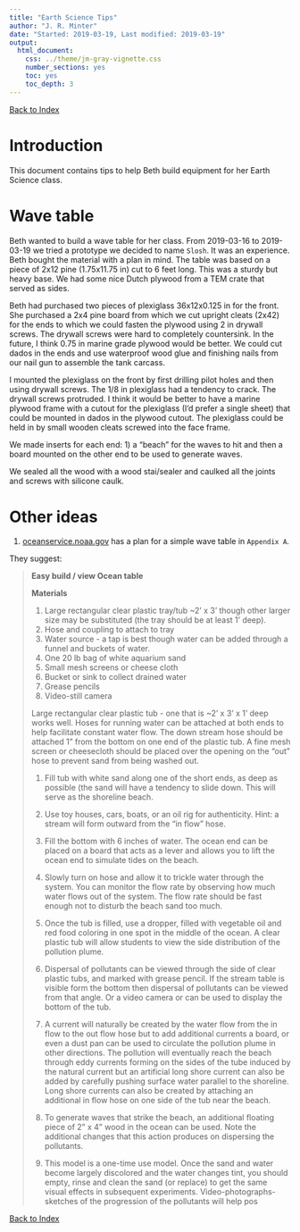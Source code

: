 ```yaml
---
title: "Earth Science Tips"
author: "J. R. Minter"
date: "Started: 2019-03-19, Last modified: 2019-03-19"
output:
  html_document:
    css: ../theme/jm-gray-vignette.css
    number_sections: yes
    toc: yes
    toc_depth: 3
---
```


[Back to Index](../README.html)

# Introduction

This document contains tips to help Beth build equipment for her Earth Science
class.

# Wave table

Beth wanted to build a wave table for her class. From 2019-03-16 to 2019-03-19
we tried a prototype we decided to name `Slosh`. It was an experience. Beth
bought the material with a plan in mind. The table was based on a piece of
2x12 pine (1.75x11.75 in) cut to 6 feet long. This was a sturdy but heavy base.
We had some nice Dutch plywood from a TEM crate that served as sides.

Beth had purchased two pieces of plexiglass 36x12x0.125 in for the front.
She purchased a 2x4 pine board from which we cut upright cleats (2x42)
for the ends to which we could fasten the plywood using 2 in drywall screws.
The drywall screws were hard to completely countersink.  In the future, I think
0.75 in marine grade plywood would be better. We could cut dados in the ends and
use waterproof wood glue and finishing nails from our nail gun to assemble the
tank carcass.

I mounted the plexiglass on the front by first drilling pilot holes and then
using drywall screws. The 1/8 in plexiglass had a tendency to crack. The drywall
screws protruded. I think it would be better to have a marine plywood frame with
a cutout for the plexiglass (I'd prefer a single sheet) that could be mounted in
dados in the plywood cutout. The plexiglass could be held in by small wooden
cleats screwed into the face frame.

We made inserts for each end: 1) a "beach" for the waves to hit and then a board
mounted on the other end to be used to generate waves.

We sealed all the wood with a wood stai/sealer and caulked all the joints and
screws with silicone caulk.

# Other ideas

1. [oceanservice.noaa.gov](https://oceanservice.noaa.gov/education/pd/tidescurrents/applications/oilspill_model_lesson.html)
has a plan for a simple wave table in `Appendix A`.

They suggest:

> **Easy build / view Ocean table**
> 
> **Materials**
> 
> 1. Large rectangular clear plastic tray/tub ~2' x 3' though other larger size
> may be substituted (the tray should be at least 1' deep).    
> 2. Hose and coupling to attach to tray
> 3. Water source - a tap is best though water can be added through a funnel
> and buckets of water.
> 4. One 20 lb bag of white aquarium sand
> 5. Small mesh screens or cheese cloth
> 6. Bucket or sink to collect drained water
> 7. Grease pencils
> 8. Video-still camera
>
> Large rectangular clear plastic tub - one that is ~2' x 3' x 1' deep works
> well. Hoses for running water can be attached at both ends to help facilitate
> constant water flow. The down stream hose should be attached 1" from the
> bottom on one end of the plastic tub. A fine mesh screen or cheesecloth should
> be placed over the opening on the "out" hose to prevent sand from being washed
> out.
> 
> 1. Fill tub with white sand along one of the short ends, as deep as possible
> (the sand will have a tendency to slide down. This will serve as the shoreline
> beach.
> 
> 2. Use toy houses, cars, boats, or an oil rig for authenticity.
> Hint: a stream will form outward from the "in flow" hose.
>
>
> 3. Fill the bottom with 6 inches of water. The ocean end can be placed on a board
> that acts as a lever and allows you to lift the ocean end to simulate tides on
> the beach.
> 
> 4. Slowly turn on hose and allow it to trickle water through the system. You
> can monitor the flow rate by observing how much water flows out of the system.
> The flow rate should be fast enough not to disturb the beach sand too much.
>
> 5. Once the tub is filled, use a dropper, filled with vegetable oil and red
> food coloring in one spot in the middle of the ocean. A clear plastic tub will
> allow students to view the side distribution of the pollution plume.
> 
> 6. Dispersal of pollutants can be viewed through the side of clear plastic
> tubs, and marked with grease pencil. If the stream table is visible form the
> bottom then dispersal of pollutants can be viewed from that angle. Or a video
> camera or can be used to display the bottom of the tub.
> 
> 7. A current will naturally be created by the water flow from the in flow to
> the out flow hose but to add additional currents a board, or even a dust pan
> can be used to circulate the pollution plume in other directions. The
> pollution will eventually reach the beach through eddy currents forming on
> the sides of the tube induced by the natural current but an artificial long
> shore current can also be added by carefully pushing surface water parallel
> to the shoreline. Long shore currents can also be created by attaching an
> additional in flow hose on one side of the tub near the beach.
> 
> 8. To generate waves that strike the beach, an additional floating piece of
> 2" x 4" wood in the ocean can be used. Note the additional changes that this
> action produces on dispersing the pollutants.
>
> 9. This model is a one-time use model. Once the sand and water become largely
> discolored and the water changes tint, you should empty, rinse and clean the
> sand (or replace) to get the same visual effects in subsequent experiments.
> Video-photographs-sketches of the progression of the pollutants will help pos


[Back to Index](../README.html)